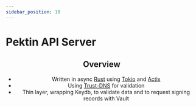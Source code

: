 ```yaml
---
sidebar_position: 10
---
```


# Pektin API Server


<Header name="pektin-api" />

## Overview

-   Written in async [Rust](https://www.rust-lang.org/) using [Tokio](https://tokio.rs/) and [Actix](https://actix.rs/)
-   Using [Trust-DNS](https://github.com/bluejekyll/trust-dns) for validation
-   Thin layer, wrapping Keydb, to validate data and to request signing records with Vault
